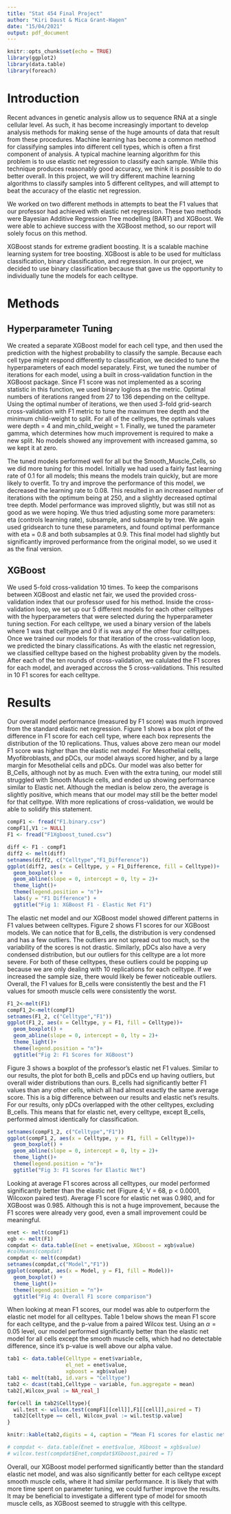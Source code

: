 ```yaml
---
title: "Stat 454 Final Project"
author: "Kiri Daust & Mica Grant-Hagen"
date: "15/04/2021"
output: pdf_document
---
```


```r
knitr::opts_chunk$set(echo = TRUE)
library(ggplot2)
library(data.table)
library(foreach)
```

# Introduction

Recent advances in genetic analysis allow us to sequence RNA at a single cellular level. As such, it has become increasingly important to develop analysis methods for making sense of the huge amounts of data that result from these procedures. Machine learning has become a common method for classifying samples into different cell types, which is often a first component of analysis. A typical machine learning algorithm for this problem is to use elastic net regression to classify each sample. While this technique produces reasonably good accuracy, we think it is possible to do better overall. In this project, we will try different machine learning algorithms to classify samples into 5 different celltypes, and will attempt to beat the accuracy of the elastic net regression.

We worked on two different methods in attempts to beat the F1 values that our professor had achieved with elastic net regression. These two methods were Bayesian Additive Regression Tree modelling (BART) and XGBoost. We were able to achieve success with the XGBoost method, so our report will solely focus on this method. 

XGBoost stands for extreme gradient boosting. It is a scalable machine learning system for tree boosting. XGBoost is able to be used for multiclass classification, binary classification, and regression. In our project, we decided to use binary classification because that gave us the opportunity to individually tune the models for each celltype.


# Methods

## Hyperparameter Tuning

We created a separate XGBoost model for each cell type, and then used the prediction with the highest probability to classify the sample. Because each cell type might respond differently to classification, we decided to tune the hyperparameters of each model separately. First, we tuned the number of iterations for each model, using a built in cross-validation function in the XGBoost package. Since F1 score was not implemented as a scoring statistic in this function, we used binary logloss as the metric. Optimal numbers of iterations ranged from 27 to 136 depending on the celltype. Using the optimal number of iterations, we then used 3-fold grid-search cross-validation with F1 metric to tune the maximum tree depth and the minimum child-weight to split. For all of the celltypes, the optimals values were depth = 4 and min_child_weight = 1. Finally, we tuned the parameter gamma, which determines how much improvement is required to make a new split. No models showed any improvement with increased gamma, so we kept it at zero. 

The tuned models performed well for all but the Smooth_Muscle_Cells, so we did more tuning for this model. Initially we had used a fairly fast learning rate of 0.1 for all models; this means the models train quickly, but are more likely to overfit. To try and improve the performance of this model, we decreased the learning rate to 0.08. This resulted in an increased number of iterations with the optimum being at 250, and a slightly decreased optimal tree depth. Model performance was improved slightly, but was still not as good as we were hoping. We thus tried adjusting some more parameters: eta (controls learning rate), subsample, and subsample by tree. We again used gridsearch to tune these parameters, and found optimal performance with eta = 0.8 and both subsamples at 0.9. This final model had slightly but significantly improved performance from the original model, so we used it as the final version.


## XGBoost

We used 5-fold cross-validation 10 times. To keep the comparisons between XGBoost and elastic net fair, we used the provided cross-validation index that our professor used for his method. Inside the cross-validation loop, we set up our 5 different models for each other celltypes with the hyperparameters that were selected during the hyperparameter tuning section. For each celltype, we used a binary version of the labels where 1 was that celltype and 0 if is was any of the other four celltypes. Once we trained our models for that iteration of the cross-validation loop, we predicted the binary classifications. As with the  elastic net regression, we classified celltype based on the highest probablity given by the models. After each of the ten rounds of cross-validation, we calulated the F1 scores for each model, and averaged accross the 5 cross-validations. This resulted in 10 F1 scores for each celltype. 


# Results

Our overall model performance (measured by F1 score) was much improved from the standard elastic net regression. Figure 1 shows a box plot of the difference in F1 score for each cell type, where each box represents the distribution of the 10 replications. Thus, values above zero mean our model F1 score was higher than the elastic net model. For Mesothelial cells, Myofibroblasts, and pDCs, our model always scored higher, and by a large margin for Mesothelial cells and pDCs. Our model was also better for B_Cells, although not by as much. Even with the extra tuning, our model still struggled with Smooth Muscle cells, and ended up showing performance similar to Elastic net. Although the median is below zero, the average is slightly positive, which means that our model may still be the better model for that celltype. With more replications of cross-validation, we would be able to solidify this statement.


```r
compF1 <- fread("F1.binary.csv")
compF1[,V1 := NULL]
F1 <- fread("F1Xgboost_tuned.csv")

diff <- F1 - compF1
diff2 <- melt(diff)
setnames(diff2, c("Celltype","F1_Difference"))
ggplot(diff2, aes(x = Celltype, y = F1_Difference, fill = Celltype))+
  geom_boxplot() +
  geom_abline(slope = 0, intercept = 0, lty = 2)+
  theme_light()+
  theme(legend.position = "n")+
  labs(y = "F1 Difference") +
  ggtitle("Fig 1: XGBoost F1 - Elastic Net F1")
```

The elastic net model and our XGBoost model showed different patterns in F1 values between celltypes. Figure 2 shows F1 scores for our XGBoost models. We can notice that for B_cells, the distribution is very condensed and has a few outliers. The outliers are not spread out too much, so the variability of the scores is not drastic. Similarly, pDCs also have a very condensed distribution, but our outliers for this celltype are a lot more severe. For both of these celltypes, these outliers could be popping up because we are only dealing with 10 replications for each celltype. If we increased the sample size, there would likely be fewer noticeable outliers. Overall, the F1 values for B_cells were consistently the best and the F1 values for smooth muscle cells were consistently the worst.

```r
F1_2<-melt(F1)
compF1_2<-melt(compF1)
setnames(F1_2, c("Celltype","F1"))
ggplot(F1_2, aes(x = Celltype, y = F1, fill = Celltype))+
  geom_boxplot() +
  geom_abline(slope = 0, intercept = 0, lty = 2)+
  theme_light()+
  theme(legend.position = "n")+
  ggtitle("Fig 2: F1 Scores for XGBoost")
```

Figure 3 shows a boxplot of the professor's elastic net F1 values. Similar to our results, the plot for both B_cells and pDCs end up having outliers, but overall wider distributions than ours. B_cells had significantly better F1 values than any other cells, which all had almost exactly the same average score. This is a big difference between our results and elastic net's results. For our results, only pDCs overlapped with the other celltypes, excluding B_cells. This means that for elastic net, every celltype, except B_cells, performed almost identically for classification.

```r
setnames(compF1_2, c("Celltype","F1"))
ggplot(compF1_2, aes(x = Celltype, y = F1, fill = Celltype))+
  geom_boxplot() +
  geom_abline(slope = 0, intercept = 0, lty = 2)+
  theme_light()+
  theme(legend.position = "n")+
  ggtitle("Fig 3: F1 Scores for Elastic Net")
```

Looking at average F1 scores across all celltypes, our model performed significantly better than the elastic net (Figure 4; V = 68, p < 0.0001, Wilcoxon paired test). Average F1 score for elastic net was 0.980, and for XGBoost was 0.985. Although this is not a huge improvement, because the F1 scores were already very good, even a small improvement could be meaningful. 

```r
enet <- melt(compF1)
xgb <- melt(F1)
compdat <- data.table(Enet = enet$value, XGboost = xgb$value)
#colMeans(compdat)
compdat <- melt(compdat)
setnames(compdat,c("Model","F1"))
ggplot(compdat, aes(x = Model, y = F1, fill = Model))+
  geom_boxplot() +
  theme_light()+
  theme(legend.position = "n")+
  ggtitle("Fig 4: Overall F1 score comparison")
```

When looking at mean F1 scores, our model was able to outperform the elastic net model for all celltypes. Table 1 below shows the mean F1 score for each celltype, and the p-value from a paired Wilcox test. Using an $\alpha = 0.05$ level, our model performed significantly better than the elastic net model for all cells except the smooth muscle cells, which had no detectable difference, since it's p-value is well above our alpha value.

```r
tab1 <- data.table(Celltype = enet$variable,
                   el_net = enet$value,
                   xgboost = xgb$value)
tab1 <- melt(tab1, id.vars = "Celltype")
tab2 <- dcast(tab1,Celltype ~ variable, fun.aggregate = mean)
tab2[,Wilcox_pval := NA_real_]

for(cell in tab2$Celltype){
  wil.test <- wilcox.test(compF1[[cell]],F1[[cell]],paired = T)
  tab2[Celltype == cell, Wilcox_pval := wil.test$p.value]
}

knitr::kable(tab2,digits = 4, caption = "Mean F1 scores for elastic net and XGBoost and paired Wilcoxon test p-values")

# compdat <- data.table(Enet = enet$value, XGboost = xgb$value)
# wilcox.test(compdat$Enet,compdat$XGboost,paired = T)
```

Overall, our XGBoost model performed significantly better than the standard elastic net model, and was also significantly better for each celltype except smooth muscle cells, where it had similar performance. It is likely that with more time spent on parameter tuning, we could further improve the results. It may be beneficial to investigate a different type of model for smooth muscle cells, as XGBoost seemed to struggle with this celltype. 